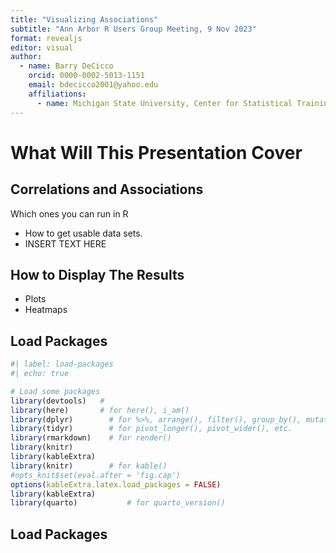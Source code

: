```yaml
---
title: "Visualizing Associations"
subtitle: "Ann Arbor R Users Group Meeting, 9 Nov 2023"
format: revealjs
editor: visual
author: 
  - name: Barry DeCicco
    orcid: 0000-0002-5013-1151
    email: bdecicco2001@yahoo.edu
    affiliations: 
      - name: Michigan State University, Center for Statistical Training and Consulting
---
```


# What Will This Presentation Cover



## Correlations and Associations

Which ones you can run in R

-   How to get usable data sets.
-   INSERT TEXT HERE

## How to Display The Results

-   Plots
-   Heatmaps


## Load Packages

```r
#| label: load-packages
#| echo: true

# Load some packages
library(devtools)   #  
library(here)       # for here(), i_am()
library(dplyr)        # for %>%, arrange(), filter(), group_by(), mutate(), etc.
library(tidyr)        # for pivot_longer(), pivot_wider(), etc.
library(rmarkdown)    # for render()
library(knitr)      
library(kableExtra) 
library(knitr)        # for kable()
#opts_knit$set(eval.after = 'fig.cap') 
options(kableExtra.latex.load_packages = FALSE)
library(kableExtra)
library(quarto)           # for quarto_version()
```

## Load Packages


